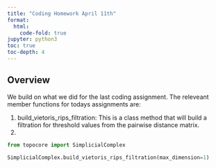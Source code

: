 ```yaml
---
title: "Coding Homework April 11th"
format:
  html:
    code-fold: true
jupyter: python3
toc: true
toc-depth: 4
---
```



## Overview

We build on what we did for the last coding assignment.
The releveant member functions for todays assignments are:

1. build_vietoris_rips_filtration: This is a class method that will build a filtration for threshold values from the pairwise distance matrix.
2.



```python

from topocore import SimplicialComplex

SimplicialComplex.build_vietoris_rips_filtration(max_dimension=1)


```
